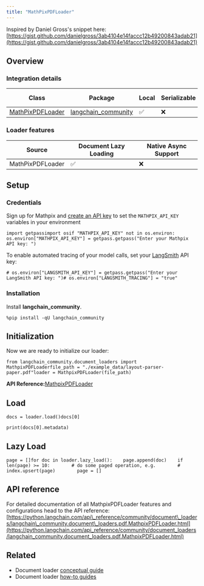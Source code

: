 ```yaml
---
title: "MathPixPDFLoader"
---
```


Inspired by Daniel Gross's snippet here: [https://gist.github.com/danielgross/3ab4104e14faccc12b49200843adab21](https://gist.github.com/danielgross/3ab4104e14faccc12b49200843adab21)

## Overview

### Integration details

| Class                                                                                                                                                    | Package                                                                                 | Local | Serializable | JS support |
| -------------------------------------------------------------------------------------------------------------------------------------------------------- | --------------------------------------------------------------------------------------- | ----- | ------------ | ---------- |
| [MathPixPDFLoader](https://python.langchain.com/api_reference/community/document_loaders/langchain_community.document_loaders.pdf.MathpixPDFLoader.html) | [langchain\_community](https://python.langchain.com/api_reference/community/index.html) | ✅     | ❌            | ❌          |

### Loader features

| Source           | Document Lazy Loading | Native Async Support |
| ---------------- | --------------------- | -------------------- |
| MathPixPDFLoader | ✅                     | ❌                    |

## Setup

### Credentials

Sign up for Mathpix and [create an API key](https://mathpix.com/oss/ocr/creating-an-api-key) to set the `MATHPIX_API_KEY` variables in your environment

```
import getpassimport osif "MATHPIX_API_KEY" not in os.environ:    os.environ["MATHPIX_API_KEY"] = getpass.getpass("Enter your Mathpix API key: ")
```

To enable automated tracing of your model calls, set your [LangSmith](https://docs.smith.langchain.com/) API key:

```
# os.environ["LANGSMITH_API_KEY"] = getpass.getpass("Enter your LangSmith API key: ")# os.environ["LANGSMITH_TRACING"] = "true"
```

### Installation

Install **langchain\_community**.

```
%pip install -qU langchain_community
```

## Initialization

Now we are ready to initialize our loader:

```
from langchain_community.document_loaders import MathpixPDFLoaderfile_path = "./example_data/layout-parser-paper.pdf"loader = MathpixPDFLoader(file_path)
```

**API Reference:**[MathpixPDFLoader](https://python.langchain.com/api_reference/community/document_loaders/langchain_community.document_loaders.pdf.MathpixPDFLoader.html)

## Load

```
docs = loader.load()docs[0]
```

```
print(docs[0].metadata)
```

## Lazy Load

```
page = []for doc in loader.lazy_load():    page.append(doc)    if len(page) >= 10:        # do some paged operation, e.g.        # index.upsert(page)        page = []
```

## API reference

For detailed documentation of all MathpixPDFLoader features and configurations head to the API reference: [https://python.langchain.com/api\_reference/community/document\_loaders/langchain\_community.document\_loaders.pdf.MathpixPDFLoader.html](https://python.langchain.com/api_reference/community/document_loaders/langchain_community.document_loaders.pdf.MathpixPDFLoader.html)

## Related

* Document loader [conceptual guide](/oss/concepts/document_loaders)
* Document loader [how-to guides](/oss/how_to/#document-loaders)
